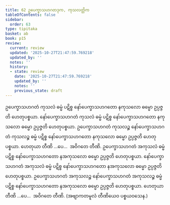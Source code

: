 ```yaml
---
title: 62 ဥပေက္ခာသဟဂတဒုက, ကုသလတ္တိက
tableOfContents: false
sidebar:
  order: 63
type: tipitaka
basket: ab
book: p15
review:
  current: review
  updated: '2025-10-27T21:47:59.769218'
  updated_by: ''
  notes: ''
  history:
  - state: review
    date: '2025-10-27T21:47:59.769218'
    updated_by: ''
    notes: ''
    previous_state: draft
---
```



<ReviewStatus review={frontmatter.review} showDetails={true} />

<HypothesisAnnotation frontmatter={frontmatter} />

<DynamicBreadcrumb />

<Division number="71" book="p15" e="ch" v="40" p="235">

<Paragraph number="195" book="p15">
ဥပေက္ခာသဟဂတံ ကုသလံ ဓမ္မံ ပဋိစ္စ နော်ပေက္ခာသဟဂတော နကုသလော ဓမ္မော ဥပ္ပဇ္ဇတိ ဟေတုပစ္စယာ. နော်ပေက္ခာသဟဂတံ ကုသလံ ဓမ္မံ ပဋိစ္စ နော်ပေက္ခာသဟဂတော နကုသလော ဓမ္မော ဥပ္ပဇ္ဇတိ ဟေတုပစ္စယာ. ဥပေက္ခာသဟဂတံ ကုသလဉ္စ နော်ပေက္ခာသဟဂတံ ကုသလဉ္စ ဓမ္မံ ပဋိစ္စ နော်ပေက္ခာသဟဂတော နကုသလော ဓမ္မော ဥပ္ပဇ္ဇတိ ဟေတုပစ္စယာ. ဟေတုယာ တီဏိ …ပေ…  အဝိဂတေ တီဏိ.
</Paragraph>

<Paragraph number="196" book="p15">
ဥပေက္ခာသဟဂတံ အကုသလံ ဓမ္မံ ပဋိစ္စ နော်ပေက္ခာသဟဂတော နအကုသလော ဓမ္မော ဥပ္ပဇ္ဇတိ ဟေတုပစ္စယာ. နော်ပေက္ခာသဟဂတံ အကုသလံ ဓမ္မံ ပဋိစ္စ နော်ပေက္ခာသဟဂတော နအကုသလော ဓမ္မော ဥပ္ပဇ္ဇတိ ဟေတုပစ္စယာ. ဥပေက္ခာသဟဂတံ အကုသလဉ္စ နော်ပေက္ခာသဟဂတံ အကုသလဉ္စ ဓမ္မံ ပဋိစ္စ နော်ပေက္ခာသဟဂတော နအကုသလော ဓမ္မော ဥပ္ပဇ္ဇတိ ဟေတုပစ္စယာ. ဟေတုယာ တီဏိ …ပေ…  အဝိဂတေ တီဏိ. (အဗျာကတမူလံ တီဏိယေဝ ပစ္စယဝသေန.)
</Paragraph>
</Division>